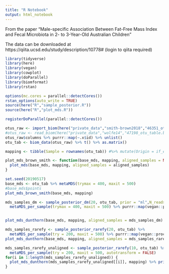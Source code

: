 ```yaml
---
title: "R Notebook"
output: html_notebook
---
```


From the paper "Male-specific Association Between Fat-Free Mass Index and Fecal Microbiota in 2- to 3-Year-Old Australian Children"

The data can be downloaded at https://qiita.ucsd.edu/study/description/10778# (login to qiita required)


```r
library(tidyverse)
library(here)
library(vegan)
library(cowplot)
library(doParallel)
library(biomformat)
library(rstan)

options(mc.cores = parallel::detectCores())
rstan_options(auto_write = TRUE)
source(here("R","sample_posterior.R"))
source(here("R","plot_mds.R"))

registerDoParallel(parallel::detectCores())
```

```r
otus_raw <- import_biom(here("private_data","smith-brown2018","46351_otu_table.biom"))
#otus_raw <- read_biom(here("private_data","wolfe14","47198_otu_table.biom"))
otus_raw$columns %>% purrr::map(~.x$id) %>% unlist()
otu_tab <- biom_data(otus_raw) %>% t() %>% as.matrix()

mapping <- tibble(Sample = rownames(otu_tab)) #%>% mutate(Origin = if_else(grepl("^B", Sample), "Panama", if_else(grepl("^L", Sample), "Costa Rica", "Ecuador")))
```


```r
plot_mds_brown_smith <- function(base_mds, mapping, aligned_samples = NULL, ...) {
  plot_mds(base_mds, mapping, aligned_samples = aligned_samples)
}

```


```r
set.seed(20190517)
base_mds <- otu_tab %>% metaMDS(trymax = 400, maxit = 500)
#base_mds$points
plot_mds_brown_smith(base_mds, mapping)
```


```r
mds_samples_dm <- sample_posterior_dm(20, otu_tab, prior = "ml",N_reads = "original") %>% 
  metaMDS_per_sample(trymax = 400, maxit = 500) %>% purrr::map(vegan::procrustes, X = base_mds)



```

```r
plot_mds_dunthorn(base_mds, mapping, aligned_samples = mds_samples_dm)

```

```r
mds_samples_rarefy <- sample_posterior_rarefy(20, otu_tab) %>% 
  metaMDS_per_sample(try = 200, maxit = 500) %>% purrr::map(vegan::procrustes, X = base_mds)
plot_mds_dunthorn(base_mds, mapping, aligned_samples = mds_samples_rarefy)
```
```r
mds_samples_rarefy_unaligned <- sample_posterior_rarefy(10, otu_tab) %>% 
  metaMDS_per_sample(try = 200, maxit = 500, autotransform = FALSE)
for(i in 1:length(mds_samples_rarefy_unaligned)) {
  plot_mds_dunthorn(mds_samples_rarefy_unaligned[[i]], mapping) %>% print()
}
```

